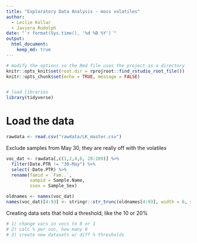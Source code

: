 ```yaml
---
title: "Exploratory Data Analysis - moss volatiles"
author:
  - Leslie Kollar
  - Javiera Rudolph
date: "`r format(Sys.time(), '%d %B %Y')`"
output:
  html_document:
    keep_md: true
---
```


```r
# modify the options so the Rmd file uses the project as a directory
knitr::opts_knit$set(root.dir = rprojroot::find_rstudio_root_file())
knitr::opts_chunk$set(echo = TRUE, message = FALSE)


# load libraries
library(tidyverse)
```


# Load the data
```r
rawdata <- read.csv("rawdata/LK_master.csv")
```

Exclude samples from May 30, they are really off with the volatiles
```r
voc_dat <- rawdata[,c(1,2,4,6, 20:109)] %>% 
  filter(Date.PTR != "30-May") %>% 
  select(-Date.PTR) %>% 
  rename(famid = `Fam..`,
         sampid = Sample.Name,
         ssex = Sample_Sex)

oldnames <- names(voc_dat)
names(voc_dat)[4:93] <- stringr::str_trunc(oldnames[4:93], width = 6, side = "right", ellipsis = "_") 

```

Creating data sets that hold a threshold, like the 10 or 20%

```r
# 1) change vars in vocs to 0 or 1
# 2) calc % per voc, how many 0
# 3) create new datasets w/ diff % thresholds




```

